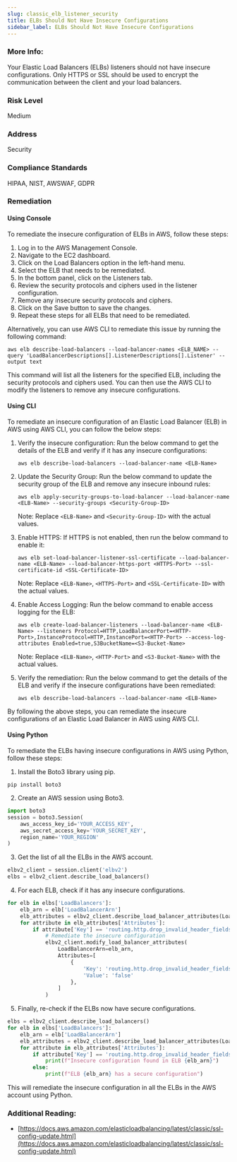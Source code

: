 ```yaml
---
slug: classic_elb_listener_security
title: ELBs Should Not Have Insecure Configurations
sidebar_label: ELBs Should Not Have Insecure Configurations
---
```


### More Info:

Your Elastic Load Balancers (ELBs) listeners should not have insecure configurations. Only HTTPS or SSL should be used to encrypt the communication between the client and your load balancers.

### Risk Level

Medium

### Address

Security

### Compliance Standards

HIPAA, NIST, AWSWAF, GDPR

### Remediation

#### Using Console

To remediate the insecure configuration of ELBs in AWS, follow these steps:

1. Log in to the AWS Management Console.
2. Navigate to the EC2 dashboard.
3. Click on the Load Balancers option in the left-hand menu.
4. Select the ELB that needs to be remediated.
5. In the bottom panel, click on the Listeners tab.
6. Review the security protocols and ciphers used in the listener configuration.
7. Remove any insecure security protocols and ciphers.
8. Click on the Save button to save the changes.
9. Repeat these steps for all ELBs that need to be remediated.

Alternatively, you can use AWS CLI to remediate this issue by running the following command:

```
aws elb describe-load-balancers --load-balancer-names <ELB_NAME> --query 'LoadBalancerDescriptions[].ListenerDescriptions[].Listener' --output text
```

This command will list all the listeners for the specified ELB, including the security protocols and ciphers used. You can then use the AWS CLI to modify the listeners to remove any insecure configurations.

#### Using CLI

To remediate an insecure configuration of an Elastic Load Balancer (ELB) in AWS using AWS CLI, you can follow the below steps:

1. Verify the insecure configuration: 
   Run the below command to get the details of the ELB and verify if it has any insecure configurations:
   ```
   aws elb describe-load-balancers --load-balancer-name <ELB-Name>
   ```

2. Update the Security Group:
   Run the below command to update the security group of the ELB and remove any insecure inbound rules:
   ```
   aws elb apply-security-groups-to-load-balancer --load-balancer-name <ELB-Name> --security-groups <Security-Group-ID>
   ```

   Note: Replace `<ELB-Name>` and `<Security-Group-ID>` with the actual values.

3. Enable HTTPS:
   If HTTPS is not enabled, then run the below command to enable it:
   ```
   aws elb set-load-balancer-listener-ssl-certificate --load-balancer-name <ELB-Name> --load-balancer-https-port <HTTPS-Port> --ssl-certificate-id <SSL-Certificate-ID>
   ```

   Note: Replace `<ELB-Name>`, `<HTTPS-Port>` and `<SSL-Certificate-ID>` with the actual values.

4. Enable Access Logging:
   Run the below command to enable access logging for the ELB:
   ```
   aws elb create-load-balancer-listeners --load-balancer-name <ELB-Name> --listeners Protocol=HTTP,LoadBalancerPort=<HTTP-Port>,InstanceProtocol=HTTP,InstancePort=<HTTP-Port> --access-log-attributes Enabled=true,S3BucketName=<S3-Bucket-Name>
   ```

   Note: Replace `<ELB-Name>`, `<HTTP-Port>` and `<S3-Bucket-Name>` with the actual values.

5. Verify the remediation:
   Run the below command to get the details of the ELB and verify if the insecure configurations have been remediated:
   ```
   aws elb describe-load-balancers --load-balancer-name <ELB-Name>
   ``` 

By following the above steps, you can remediate the insecure configurations of an Elastic Load Balancer in AWS using AWS CLI.

#### Using Python

To remediate the ELBs having insecure configurations in AWS using Python, follow these steps:

1. Install the Boto3 library using pip.

```
pip install boto3
```

2. Create an AWS session using Boto3.

```python
import boto3
session = boto3.Session(
    aws_access_key_id='YOUR_ACCESS_KEY',
    aws_secret_access_key='YOUR_SECRET_KEY',
    region_name='YOUR_REGION'
)
```

3. Get the list of all the ELBs in the AWS account.

```python
elbv2_client = session.client('elbv2')
elbs = elbv2_client.describe_load_balancers()
```

4. For each ELB, check if it has any insecure configurations.

```python
for elb in elbs['LoadBalancers']:
    elb_arn = elb['LoadBalancerArn']
    elb_attributes = elbv2_client.describe_load_balancer_attributes(LoadBalancerArn=elb_arn)
    for attribute in elb_attributes['Attributes']:
        if attribute['Key'] == 'routing.http.drop_invalid_header_fields.enabled' and attribute['Value'] == 'true':
            # Remediate the insecure configuration
            elbv2_client.modify_load_balancer_attributes(
                LoadBalancerArn=elb_arn,
                Attributes=[
                    {
                        'Key': 'routing.http.drop_invalid_header_fields.enabled',
                        'Value': 'false'
                    },
                ]
            )
```

5. Finally, re-check if the ELBs now have secure configurations.

```python
elbs = elbv2_client.describe_load_balancers()
for elb in elbs['LoadBalancers']:
    elb_arn = elb['LoadBalancerArn']
    elb_attributes = elbv2_client.describe_load_balancer_attributes(LoadBalancerArn=elb_arn)
    for attribute in elb_attributes['Attributes']:
        if attribute['Key'] == 'routing.http.drop_invalid_header_fields.enabled' and attribute['Value'] == 'true':
            print(f"Insecure configuration found in ELB {elb_arn}")
        else:
            print(f"ELB {elb_arn} has a secure configuration")
```

This will remediate the insecure configuration in all the ELBs in the AWS account using Python.

### Additional Reading:

- [https://docs.aws.amazon.com/elasticloadbalancing/latest/classic/ssl-config-update.html](https://docs.aws.amazon.com/elasticloadbalancing/latest/classic/ssl-config-update.html) 

